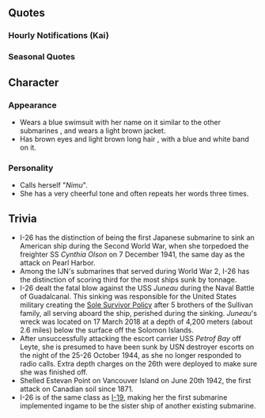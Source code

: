 {{ShipPageHeader}}

==Quotes==
{{ShipQuotes
|Introduction = ねえねえねえ！あなたが提督なんだ！あたし、伊26潜水艦！ニムでいいよ！よろしくね！
|Introduction/En = Hey! Hey! Hey! So you're the Admiral! I am Submarine I-26! You can call me Nimu! Please take care of me!

|Introduction/Kai = ねえねえねえ！提督、今日も元気？あたし、伊号２６潜水艦ニムはもちろん元気！今日も一緒に行っちゃおう！
|Introduction/Kai/En = Hey! hey! hey! Admiral, how are you today? Me, submarine I-26 Nimu is feeling great today of course. So let's go together today too!

|Library = 呉生まれの伊号だよ！ねえねえねえ、あたしのことも覚えていてね！通商破壊戦はもちろん、巡洋艦や空母だって食っちゃうから！まかせておいて！
|Library/En = I am a Junsen Type B Submarine born in Kure! Hey, hey, hey, please remember me! Of course commerce raiding is my specialty but, I can also eat up cruisers and carriers as well! Leave it to me!
|Library/Note = She was accounted for crippling the carrier USS ''Saratoga'' and sinking the cruiser USS ''Juneau''.

|Secretary 1 = 	ん？ニムのこと、呼んだ？
|Secretary 1/En = Huh? Did you call Nimu?
|Secretary 1/Note = 

|Secretary 2 = なになになに？出番？…通商破壊戦？任せてよ、提督！
|Secretary 2/En = What, What, What? Is it my turn? ...Commerce raiding operations? Leave it to me Admiral!

|Secretary 3 = え？ニーナ、じゃないよ。ニムだよ。提督、私の名前ちゃんと覚えてよね？結構やるから、私！
|Secretary 3/En = Huh? I'm not Nina. It's Nimu. Admiral, Please remember my name OK? I'm pretty good OK?
|Secretary 3/Note = I-26 was originally named as 'I-27' which can be read as Nina. 2 is pronouced as the 'ni' and 7 is the 'na'.

|Idle = 魚雷積んで、燃料もオッケーっと。馬鈴薯や玉ねぎも、積んで積んで…っと。よし、これでいつ出番が来てもだいじょぶ！
|Idle/En = Stowed in the torpedoes, fuel is OK as well. Stowed the potatoes and onions as well... OK, now I am ready for my turn anytime!

|Secretary Married = 	ふわぁ、今日も働いた働いた。ん、あれれ？どうしたの、提督？なになになに？元気ないねー。よーし、ニムの膝枕で、ちょっと休むといいよ。はい、ここここ！
|Secretary Married/En = Fuwaa, I worked a lot today. Hm, Huh? Whats wrong Admiral? What, what, what? You look down. Alright, you should rest by laying on Nimu's lap. Yes, here, here!

|Wedding = 提督、なになになに？ニム、呼んだ？…ん？何、その箱と顔。へ、もしかして、もしかして？もしかするの！？ねえねえねえ！…そうなんだぁ。ありがと、嬉しい
|Wedding/En = Admiral, what, what, what? Did you call Nimu? ...Hm? What is that box and your face? Hm, Maybe it's, Maybe it is!? Hey, hey, hey! ... so it is! Thank you I'm happy!

|Looking At Scores = なになに？情報が見たいのね？はい
|Looking At Scores/En = What, what? You want to see the scores? Here.

|Joining A Fleet = 伊号、第26潜水艦。出撃、します！
|Joining A Fleet/En = Junsen Type B, Submarine number 26. Sortieing!

|Equipment 1 = あ、この装備いいねー。ありがとー
|Equipment 1/En = Ah, this equipment is nice. Thank you～!

|Equipment 2 = ねえねえねえ、聞いて！この兵装？良さそう、やったぁ！
|Equipment 2/En = Hey, hey, hey, listen! This weapon? looks good yes!

|Equipment 3 = きたきたきたー！
|Equipment 3/En = It's coming, it's coming, it's coming!
|Equipment 3/Note = 

|Supply = ん、ありがとー！
|Supply/En = hm, thank you～!

|Docking Minor = お風呂入ろうっと
|Docking Minor/En = I'm going to take a bath

|Docking Major = ごめんねー、ニム、長風呂頂きまーす
|Docking Major/En = I'm sorry～! Nimu is going to take a long bath～!

|Docking Complete = 
|Docking Complete/En = 

|Construction = ねえねえねえ！新しい娘、来たよ？
|Construction/En = Hey, hey, hey! A new girl came you know?

|Returning From Sortie = ふー、帰ってきましたー！みんなお疲れ、私もお疲れー！
|Returning From Sortie/En = phew, We're back～! Everyone thank you for your hard work, thank me for my hard work～!

|Starting A Sortie = 潜水艦隊旗艦伊26、ニム。抜錨です！
|Starting A Sortie/En = Submarine fleet flagship I-26, Nimu, weigh anchor!

|Battle Start = 敵艦発見！潜望鏡深度、魚雷戦、よーい！
|Battle Start/En = Enemy ship spotted! Ready the periscope depth and torpedoes!

|Attack = 1番2番、発射管用意！てー！
|Attack/En = Number 1 and 2 torpedo tubes ready! Fire!

|Night Battle = 伊26、残敵を追撃します！逃・が・さ・な・いー！
|Night Battle/En = I-26, pursuing the remaining enemies! I. Will. Not. Let. You. Escape!

|Night Attack = よーし、いっけー！
|Night Attack/En = Al-right, go!

|MVP = え、うそ？ニムが一番戦果を挙げたの？やったぁ！よーし、次は空母とか、大物食っちゃうからね。提督、期待してて！
|MVP/En = Huh, really? Nimu had the best achievements? Hooray! Al-right, next time I'll sink something big like a carrier! Admiral, expect a good result!
|MVP/Note = I-26 once crippled the carrier USS ''Saratoga''.

|Minor Damage 1 = きゃっ、やばっ！潜航！潜航急げ！
|Minor Damage 1/En = Kyah, It's not good! Go underwater! Go underwater immediately!

|Minor Damage 2 = や、やー！水が、やばーい！
|Minor Damage 2/En = Ya, yaaa! The water, it's not good!

|Major Damage = や、やられた…！急速浮上、まだやれるから！浮上砲撃戦、用意して！
|Major Damage/En = I-I'm hit...! Resurface! I can still fight! Prepare for the surface battle!
|Major Damage/Note = 

|Sunk = や、やられた！急速浮上、水上へ！…あれ、浮上しない？沈んでいく…。うそ、うそぉ…
|Sunk/En = I-I'm hit! Resurface above water! ...Huh, I'm not resurfacing? I'm sinking... No it can't be, it can't be...
|Sunk/Note = Her sinking quote alludes to how, save for leaking oil and a reaction from torpedos, she nor her crew were never heard from ever again.
}}

===Hourly Notifications (Kai)===
{{Shiphourly
| 00JP = 午前零時になったよ。提督、今日はあたし、ニムが一緒にいてあげるね。嬉しい？
| 00EN = It's Midnight. Admiral, Today I, Nimu will be together with you. Are you happy?
| 00Note = 
| 01JP = マルヒトマルマルでーす！あ、深夜なのに、声大きかった？ごめんね
| 01EN = It's 0100～！ Ah, I forgot it's late in the night, was I too loud? Sorry.
| 01Note = 
| 02JP = マルフタマルマルでーす。こんな感じでいいですかー？
| 02EN = It's 0200～. Is it OK like this?
| 02Note = 
| 03JP = マルサンマルマルでー…あ、こんな小さな声じゃなくていい？うん、わかったー！
| 03EN = It's 030... Ah, I don't have to be this quiet? OK, I understand～!
| 03Note = 
| 04JP = マルヨンマルマルでーす。提督、もうすぐ朝だよ。少し眠いけど、頑張ろー！
| 04EN = It's 0400～. Admiral, It's soon morning. I'm a bit sleepy but lets do our best～!
| 04Note = 
| 05JP = マルゴーマルマルでーす。ほらほらほら、ね、朝日！綺麗だよねー。提督、今日が始まるね
| 05EN = It's 0500～. Hey, hey, hey, there, the sunrise! It's beautiful～. Admiral, today is going to begin.
| 05Note = 
| 06JP = マルロクマルマルでーす。提督、総員起こし、だよね？任せて、みんな起こしてくる！…朝だよー、朝ー！
| 06EN = It's 0600～. Admiral, time to wake up the fleet, right? Leave it to me, I'll wake everyone up! ... It's morning! Morning!
| 06Note = 
| 07JP = マルナナマルマルでーす。提督、朝ごはん置くね？ほかほかの銀シャリに、お味噌汁、あとお漬物。ねえねえ、美味しい？
| 07EN = It's 0700～. Admiral, I'll leave your breakfast here OK? Some warm white rice with miso soup and pickles. Hey, hey, is it good?
| 07Note = Nimu uses the term 銀シャリ (Ginnshari) for white rice. This term was used for pure white rice which was rare and expensive like silver (銀）during and after the war.
| 08JP = マルハチマルマルでーす。さあ、おなかもいっぱいになったし、出撃しますかー！今日はどの辺攻めますかねー。ねー？
| 08EN = It's 0800～. Alright, since our stomachs are full lets sortie～! Where are we going to attack today? hey?
| 08Note = 
| 09JP = マルキューマルマルでーす。あ、そっか、任務かぁ。任務の確認ね？やりましょー
| 09EN = It's 0900～. Oh, right quests. Lets check the quests OK? Let's do it～
| 09Note = 
| 10JP = ヒトマルマルマルでーす。あ、空母ですか？はい、なんとなく、得意な感じがします！いけます！やっちゃいますぅ？
| 10EN = It's 1000～. Ah, aircraft carriers? yes, I somehow think I'm good against them! I can do it! Want me to do it?
| 10Note = I-26 once crippled carrier USS ''[[Saratoga]]''.
| 11JP = ヒトヒトマルマル。あ、もうすぐお昼だー！提督、ニム、お昼ご飯炊くね。待ってて！
| 11EN = It's 1100～. Ah, it's soon noon! Admiral, Nimu will cook some rice. Please wait!
| 11Note = 
| 12JP = ヒトフタマルマル。お昼ご飯の時間でーす。お昼は豪華です！銀シャリに牛缶、そして、乾燥野菜の煮物でーす！さあ、召し上がれ
| 12EN =  It's 1200～. It's time for lunch～. Lunch is special! White rice with canned beef and boiled dried vegetables～! Alright, eat up!
| 12Note = This kind of meal was considered luxurious during and shortly after the war due to food shortages.
| 13JP = ヒトサンマルマルでーす。提督、お昼ご飯どうでした？豪華だったでしょ？そうでしょ、そうでしょ？うんうんうん！
| 13EN = It's 1300～. Admiral, How was lunch? Wasn't it luxurious? Right? Right? Yep, Yep, Yep!
| 13Note = 
| 14JP = ヒトヨンマル…あ、あれは…あれはもしかして、レキシントン級？もしかしてサラっちかな？サラっちー？
| 14EN = It's 140... Ah, could that be... Could that be a ''Lexington''-class? Is it Sara-chi? Sara-chi～?
| 14Note = Referring to the ''Lexington''-class carrier USS ''[[Saratoga]]'', one of the ships that I-26 attacked, though failed to sink. 
| 15JP = ヒトゴーマルマルです。うーん、人違いっていうか、艦違いかな？似てたなー、まーいっか！
| 15EN = It's 1500～. Hmmm. It was a different person but you could say it was a different ship? She looked similar, Oh well!
| 15Note = She says a pun in Japanese. she uses the word '艦' (kan Which means warship) instead of '勘' (also kan), in the word 勘違い (kanchigai) which means misunderstanding.
| 16JP = ヒトロクマルマルでーす。提督、どうする？南方海域とか、激戦区だけど、哨戒しちゃう？ねえねえ、行っちゃう？
| 16EN = It's 1600～. Admiral, what do you wanna do? The Southern Seas (world 5) are a fierce battleground but, shall we patrol it? Hey, hey, shall we?
| 16Note = 
| 17JP = ヒトナナマルマルでーす。ねえねえねえ、見て見て見て！提督、夕日が落ちるよ。綺麗だよね？戦ってるの、忘れちゃうね…
| 17EN = It's 1700～. Hey, hey, hey, look, look, look! Admiral, the sun is setting. Isn't it beautiful? Doesn't it help you forget we are fighting...
| 17Note = 
| 18JP = ヒトハチマルマルでーす。さあ、夜ご飯は更にさらに豪華にいきますよー！ニムの究極奥義。提督、楽しみに待ってて！
| 18EN = It's 1800～. Alright, Dinner is going to be extra specially luxurious～！ Nimu's Ultimate Special. Admiral, please wait in anticipation!
| 18Note = 
| 19JP = ヒトキューマルマルでーす。提督、見てみてー。じゃーん！夜ご飯は超豪華に、ニム特製のカレーでーす。ほら、馬鈴薯大きいでしょ？
| 19EN = It's 1900～. Admiral look, look, ta-daah! Tonight's dinner is super luxurious, Nimu's Special Curry～. Look, the potatoes are big right?
| 19Note = Nimu uses the term 馬鈴薯 (bareisho) for potatoes instead of ジャガイモ (jyagaimo) which is more commonly used. They are both the same thing, but are named after the place they were found. 馬鈴薯 means potato from the Malay peninsula and ジャガイモ means potato from Jakarta.
| 20JP = フタマルマルマルでーす。さあ提督、洗い物片付けたら、夜の出撃しちゃいますかー。夜の獲物は、どれかなー？いるかなぁ？
| 20EN =  It's 2000～. Alright Admiral,  after I finish cleaning up, lets begin the night sorties～. I wonder what is going to be my prey～? I wonder if they are there?
| 20Note = 
| 21JP = フタヒトマルマルでーす。夜の出撃、いっちゃいましょー！魚雷も準備万端、はりきっていきましょー！
| 21EN = It's 2100～. Lets begin our night sorties～! Torpedoes are ready, lets do our best～!
| 21Note = 
| 22JP = フタフタマルマルでーす。ふわぁ、夜のお勤め、おしまいです。今夜もばっちりでしたね。提督もお疲れ様でしたー
| 22EN = It's 2200～.Fuwaah, the night job is finished. Tonight was perfect as well. Admiral thank you for your hard work as well.
| 22Note = 
| 23JP = フタサンマルマルでーす。提督、今日も一日、大変たいへんお疲れ様でした。明日も、ニムと一緒に頑張ろー！おー、おー！
| 23EN = It's 2300～. Admiral, Thank you today for all your hard work. Tomorrow let's do our best as well! oh, oooh!
| 23Note = 
}}

===Seasonal Quotes===
{{Shipquoteseasonal
|Fall2016 = あ～、夏が終わちゃった～。秋かぁ。この季節はねー、う～ん…あ、扶桑さん？　え、突入訓練ですか？　あ、う～ん、えっとぉ…。
|Fall2016_EN = Ah~, summer has ended~. It's autumn. This season is uuum... ah, Fusou-san? Huh, breakthrough practice? Ah, uuum, I...
|Fall2016_Note = I-26 sank in the Surigao Strait during the Battle of Leyte Gulf. The Nishimura fleet attempted to breakthrough American forces in the Surigao Strait.
|Fall2016_Clip = {{Audio|file=I-26_Fall_2016.ogg}}

|Sanma2016 = くん、くん、くん…この匂いは、もしかして秋刀魚？秋刀魚焼いてるの？食べたい、食べたい、食べたーい！
|Sanma2016_EN = *Sniff sniff sniff* Could this smell be saury? You're grilling saury? I want, want, want to eat it!
|Sanma2016_Note = 
|Sanma2016_Clip = {{Audio|file=I-26_Sanma.ogg}}

|Christmas2016 = はぁ～、これがクリスマスってもんか。ねぇねぇ、サラっち。あんたんとこ、本場はもっとすごいの？　あ、そう。へぇー！
|Christmas2016_EN = Phew, so this is Christmas. Hey, hey Sara-chi. Is Christmas in your place, your homeland more grand? Ah, really. Hmm!
|Christmas2016_Note = 
|Christmas2016_Clip = {{Audio|file=I-26_Christmas_2016.ogg}}
}}

==Character==
=== '''Appearance''' ===
* Wears a blue swimsuit with her name on it similar to the other submarines , and wears a light brown jacket.
* Has brown eyes and light brown long hair , with a blue and white band on it.

===Personality===
*Calls herself "''Nimu''".
*She has a very cheerful tone and often repeats her words three times.

==Trivia==
*I-26 has the distinction of being the first Japanese submarine to sink an American ship during the Second World War, when she torpedoed the freighter SS ''Cynthia Olson'' on 7 December 1941, the same day as the attack on Pearl Harbor.
*Among the IJN's submarines that served during World War 2, I-26 has the distinction of scoring third for the most ships sunk by tonnage.
*I-26 dealt the fatal blow against the USS ''Juneau'' during the Naval Battle of Guadalcanal. This sinking was responsible for the United States military creating the [https://en.wikipedia.org/wiki/Sole_Survivor_Policy Sole Survivor Policy] after 5 brothers of the Sullivan family, all serving aboard the ship, perished during the sinking. ''Juneau'''s wreck was located on 17 March 2018 at a depth of 4,200 meters (about 2.6 miles) below the surface off the Solomon Islands.
*After unsuccessfully attacking the escort carrier USS ''Petrof Bay'' off Leyte, she is presumed to have been sunk by USN destroyer escorts on the night of the 25-26 October 1944, as she no longer responded to radio calls. Extra depth charges on the 26th were deployed to make sure she was finished off.
*Shelled Estevan Point on Vancouver Island on June 20th 1942, the first attack on Canadian soil since 1871.
*I-26 is of the same class as [[I-19]], making her the first submarine implemented ingame to be the sister ship of another existing submarine.

{{ShipPageFooter}}